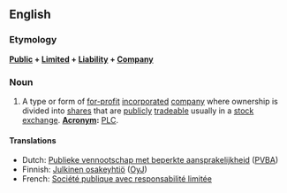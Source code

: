 ==English==

===Etymology===
'''[[Public]] + [[Limit]]ed + [[Liability]] + [[Company]]'''
===Noun===
{{infl|en|noun}}
# A type or form of [[for-profit]] [[incorporated]] [[company]] where ownership is divided into [[share]]s that are [[publicly]] [[trade]]able usually in a [[stock exchange]].  '''[[Acronym]]:''' [[PLC]].

====Translations====
*Dutch: [[Publieke vennootschap met beperkte aansprakelijkheid]] ([[PVBA]])
*Finnish: [[Julkinen osakeyhtiö]] ([[OyJ]])
*French: [[Société publique avec responsabilité limitée]]